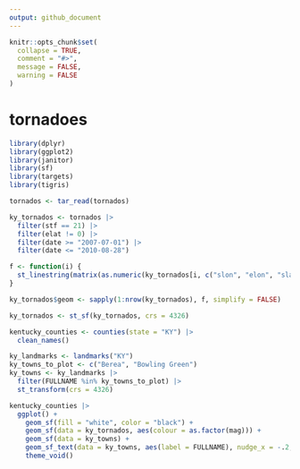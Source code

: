 ```yaml
---
output: github_document
---
```


<!-- README.md is generated from README.Rmd. Please edit that file -->

```r
knitr::opts_chunk$set(
  collapse = TRUE,
  comment = "#>",
  message = FALSE,
  warning = FALSE
)
```

# tornadoes

<!-- badges: start -->
<!-- badges: end -->

```r
library(dplyr)
library(ggplot2)
library(janitor)
library(sf)
library(targets)
library(tigris)

tornados <- tar_read(tornados)

ky_tornados <- tornados |>
  filter(stf == 21) |>
  filter(elat != 0) |>
  filter(date >= "2007-07-01") |>
  filter(date <= "2010-08-28")

f <- function(i) {
  st_linestring(matrix(as.numeric(ky_tornados[i, c("slon", "elon", "slat", "elat")]), nrow = 2))
}

ky_tornados$geom <- sapply(1:nrow(ky_tornados), f, simplify = FALSE)

ky_tornados <- st_sf(ky_tornados, crs = 4326)

kentucky_counties <- counties(state = "KY") |>
  clean_names()

ky_landmarks <- landmarks("KY")
ky_towns_to_plot <- c("Berea", "Bowling Green")
ky_towns <- ky_landmarks |>
  filter(FULLNAME %in% ky_towns_to_plot) |>
  st_transform(crs = 4326)

kentucky_counties |>
  ggplot() +
    geom_sf(fill = "white", color = "black") +
    geom_sf(data = ky_tornados, aes(colour = as.factor(mag))) +
    geom_sf(data = ky_towns) +
    geom_sf_text(data = ky_towns, aes(label = FULLNAME), nudge_x = -.2, nudge_y = -.2) +
    theme_void()
```

